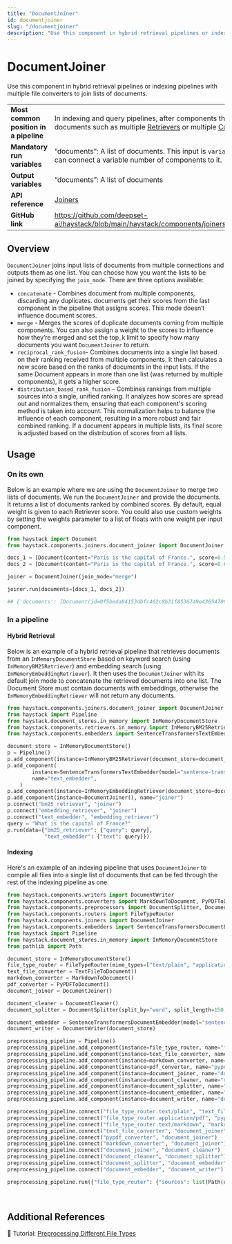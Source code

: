 ```yaml
---
title: "DocumentJoiner"
id: documentjoiner
slug: "/documentjoiner"
description: "Use this component in hybrid retrieval pipelines or indexing pipelines with multiple file converters to join lists of documents."
---
```


# DocumentJoiner

Use this component in hybrid retrieval pipelines or indexing pipelines with multiple file converters to join lists of documents.

|  |  |
| --- | --- |
| **Most common position in a pipeline** | In indexing and query pipelines, after components that return a list of documents such as multiple [Retrievers](../retrievers.mdx)  or multiple [Converters](../converters.mdx) |
| **Mandatory run variables**            | “documents”: A list of documents. This input is `variadic`, meaning you can connect a variable number of components to it.                                                    |
| **Output variables**                   | “documents”: A list of documents                                                                                                                                              |
| **API reference**                      | [Joiners](/reference/joiners-api)                                                                                                                                                    |
| **GitHub link**                        | https://github.com/deepset-ai/haystack/blob/main/haystack/components/joiners/document_joiner.py                                                                             |

## Overview

`DocumentJoiner` joins input lists of documents from multiple connections and outputs them as one list. You can choose how you want the lists to be joined by specifying the `join_mode`. There are three options available:

- `concatenate` - Combines document from multiple components, discarding any duplicates. documents get their scores from the last component in the pipeline that assigns scores. This mode doesn’t influence document scores.
- `merge` - Merges the scores of duplicate documents coming from multiple components. You can also assign a weight to the scores to influence how they’re merged and set the top_k limit to specify how many documents you want `DocumentJoiner` to return.
- `reciprocal_rank_fusion`- Combines documents into a single list based on their ranking received from multiple components. It then calculates a new score based on the ranks of documents in the input lists. If the same Document appears in more than one list (was returned by multiple components), it gets a higher score.
- `distribution_based_rank_fusion` – Combines rankings from multiple sources into a single, unified ranking. It analyzes how scores are spread out and normalizes them, ensuring that each component's scoring method is taken into account. This normalization helps to balance the influence of each component, resulting in a more robust and fair combined ranking. If a document appears in multiple lists, its final score is adjusted based on the distribution of scores from all lists. 

## Usage

### On its own

Below is an example where we are using the `DocumentJoiner` to merge two lists of documents. We run the `DocumentJoiner` and provide the documents. It returns a list of documents ranked by combined scores. By default, equal weight is given to each Retriever score. You could also use custom weights by setting the weights parameter to a list of floats with one weight per input component.

```python
from haystack import Document
from haystack.components.joiners.document_joiner import DocumentJoiner

docs_1 = [Document(content="Paris is the capital of France.", score=0.5), Document(content="Berlin is the capital of Germany.", score=0.4)]
docs_2 = [Document(content="Paris is the capital of France.", score=0.6), Document(content="Rome is the capital of Italy.", score=0.5)]

joiner = DocumentJoiner(join_mode="merge")

joiner.run(documents=[docs_1, docs_2])

## {'documents': [Document(id=0f5beda04153dbfc462c8b31f8536749e43654709ecf0cfe22c6d009c9912214, content: 'Paris is the capital of France.', score: 0.55), Document(id=424beed8b549a359239ab000f33ca3b1ddb0f30a988bbef2a46597b9c27e42f2, content: 'Rome is the capital of Italy.', score: 0.25), Document(id=312b465e77e25c11512ee76ae699ce2eb201f34c8c51384003bb367e24fb6cf8, content: 'Berlin is the capital of Germany.', score: 0.2)]}
```

### In a pipeline

#### Hybrid Retrieval

Below is an example of a hybrid retrieval pipeline that retrieves documents from an `InMemoryDocumentStore` based on keyword search (using `InMemoryBM25Retriever`) and embedding search (using `InMemoryEmbeddingRetriever`). It then uses the `DocumentJoiner` with its default join mode to concatenate the retrieved documents into one list. The Document Store must contain documents with embeddings, otherwise the `InMemoryEmbeddingRetriever` will not return any documents.

```python
from haystack.components.joiners.document_joiner import DocumentJoiner
from haystack import Pipeline
from haystack.document_stores.in_memory import InMemoryDocumentStore
from haystack.components.retrievers.in_memory import InMemoryBM25Retriever, InMemoryEmbeddingRetriever
from haystack.components.embedders import SentenceTransformersTextEmbedder

document_store = InMemoryDocumentStore()
p = Pipeline()
p.add_component(instance=InMemoryBM25Retriever(document_store=document_store), name="bm25_retriever")
p.add_component(
        instance=SentenceTransformersTextEmbedder(model="sentence-transformers/all-MiniLM-L6-v2"),
        name="text_embedder",
    )
p.add_component(instance=InMemoryEmbeddingRetriever(document_store=document_store), name="embedding_retriever")
p.add_component(instance=DocumentJoiner(), name="joiner")
p.connect("bm25_retriever", "joiner")
p.connect("embedding_retriever", "joiner")
p.connect("text_embedder", "embedding_retriever")
query = "What is the capital of France?"
p.run(data={"bm25_retriever": {"query": query}, 
            "text_embedder": {"text": query}})
```

#### Indexing

Here's an example of an indexing pipeline that uses `DocumentJoiner` to compile all files into a single list of documents that can be fed through the rest of the indexing pipeline as one.

```python
from haystack.components.writers import DocumentWriter
from haystack.components.converters import MarkdownToDocument, PyPDFToDocument, TextFileToDocument
from haystack.components.preprocessors import DocumentSplitter, DocumentCleaner
from haystack.components.routers import FileTypeRouter
from haystack.components.joiners import DocumentJoiner
from haystack.components.embedders import SentenceTransformersDocumentEmbedder
from haystack import Pipeline
from haystack.document_stores.in_memory import InMemoryDocumentStore
from pathlib import Path

document_store = InMemoryDocumentStore()
file_type_router = FileTypeRouter(mime_types=["text/plain", "application/pdf", "text/markdown"])
text_file_converter = TextFileToDocument()
markdown_converter = MarkdownToDocument()
pdf_converter = PyPDFToDocument()
document_joiner = DocumentJoiner()

document_cleaner = DocumentCleaner()
document_splitter = DocumentSplitter(split_by="word", split_length=150, split_overlap=50)

document_embedder = SentenceTransformersDocumentEmbedder(model="sentence-transformers/all-MiniLM-L6-v2")
document_writer = DocumentWriter(document_store)

preprocessing_pipeline = Pipeline()
preprocessing_pipeline.add_component(instance=file_type_router, name="file_type_router")
preprocessing_pipeline.add_component(instance=text_file_converter, name="text_file_converter")
preprocessing_pipeline.add_component(instance=markdown_converter, name="markdown_converter")
preprocessing_pipeline.add_component(instance=pdf_converter, name="pypdf_converter")
preprocessing_pipeline.add_component(instance=document_joiner, name="document_joiner")
preprocessing_pipeline.add_component(instance=document_cleaner, name="document_cleaner")
preprocessing_pipeline.add_component(instance=document_splitter, name="document_splitter")
preprocessing_pipeline.add_component(instance=document_embedder, name="document_embedder")
preprocessing_pipeline.add_component(instance=document_writer, name="document_writer")

preprocessing_pipeline.connect("file_type_router.text/plain", "text_file_converter.sources")
preprocessing_pipeline.connect("file_type_router.application/pdf", "pypdf_converter.sources")
preprocessing_pipeline.connect("file_type_router.text/markdown", "markdown_converter.sources")
preprocessing_pipeline.connect("text_file_converter", "document_joiner")
preprocessing_pipeline.connect("pypdf_converter", "document_joiner")
preprocessing_pipeline.connect("markdown_converter", "document_joiner")
preprocessing_pipeline.connect("document_joiner", "document_cleaner")
preprocessing_pipeline.connect("document_cleaner", "document_splitter")
preprocessing_pipeline.connect("document_splitter", "document_embedder")
preprocessing_pipeline.connect("document_embedder", "document_writer")

preprocessing_pipeline.run({"file_type_router": {"sources": list(Path(output_dir).glob("**/*"))}})
```

<br />

## Additional References

:notebook: Tutorial: [Preprocessing Different File Types](https://haystack.deepset.ai/tutorials/30_file_type_preprocessing_index_pipeline)